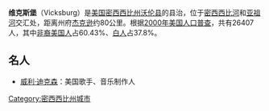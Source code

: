 {{unreferenced|time=2010-09-22T19:09:42+00:00}}
{{Infobox Settlement
| name = 维克斯堡<br/>Vicksburg
| image_skyline = Vicksburg harbor aerial view.jpg
| imagesize = 250px
| image_caption = 
| image_flag = 
| image_shield = 
| pushpin_map = USA Mississippi
| pushpin_label_position = bottom
| subdivision_type = 国家
| subdivision_name = {{USA}}
| subdivision_type1 = [[美国行政区划|州]]
| subdivision_name1 = [[密西西比州|密西西比州]]
| subdivision_type2 = [[密西西比州各县列表|县]]
| subdivision_name2 =  [[沃伦县_(密西西比州)|沃伦县]]
| elevation_m = 82
| elevation_ft = 
| area_total_km2 = 98.32
| population_as_of = 2000年
| population_total = 26407
| population_density_km2 = auto
| timezone = [[北美中部时区|CST]]
| utc_offset = -6
| timezone_DST = [[CDT|CDT]]
| utc_offset_DST = -5
| website =  
}}
'''维克斯堡'''（Vicksburg）是[[美国|美国]][[密西西比州|密西西比州]][[沃伦县_(密西西比州)|沃伦县]]的县治，位于[[密西西比河|密西西比河]]和[[亚祖河|亚祖河]]交汇处，距离州府[[杰克逊_(密西西比州)|杰克逊]]约80公里。根据[[2000年美国人口普查|2000年美国人口普查]]，共有26407人，其中[[非裔美国人|非裔美国人]]占60.43%、[[白人|白人]]占37.8%。

==名人==
*[[威利·迪克森|威利·迪克森]]：美国歌手、音乐制作人

{{Mississippi-stub}}
{{Authority control}}
{{DEFAULTSORT:Vicksburg}}
[[Category:密西西比州城市|Category:密西西比州城市]]